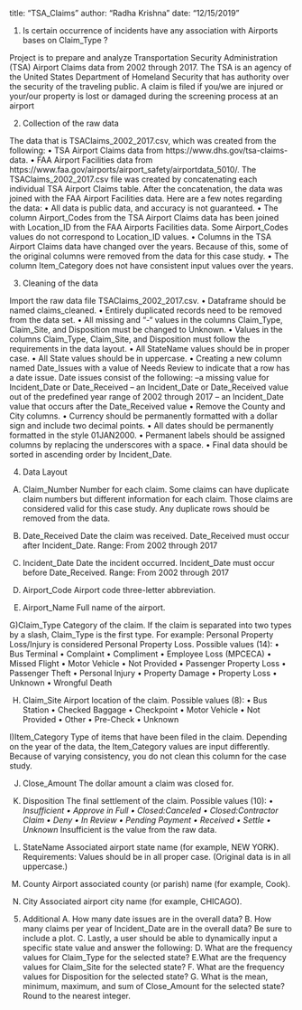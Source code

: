 
title: "TSA_Claims"
author: "Radha Krishna"
date: "12/15/2019"



1) Is certain occurrence of incidents have any association with Airports bases on Claim_Type ?

Project is to prepare and analyze Transportation Security Administration (TSA) Airport Claims data from 2002 through 2017. 
The TSA is an agency of the United States Department of Homeland Security that has authority over the security of the traveling public. 
A claim is filed if you/we are injured or your/our property is lost or damaged during the screening process at an airport


2) Collection of the raw data

The data that is TSAClaims_2002_2017.csv, which was created from the following:
• TSA Airport Claims data from https://www.dhs.gov/tsa-claims-data.
• FAA Airport Facilities data from https://www.faa.gov/airports/airport_safety/airportdata_5010/.
  The TSAClaims_2002_2017.csv file was created by concatenating each individual TSA Airport Claims table. 
  After the concatenation, the data was joined with the FAA Airport Facilities data. Here are a few notes regarding the data:
• All data is public data, and accuracy is not guaranteed.
• The column Airport_Codes from the TSA Airport Claims data has been joined with Location_ID from the FAA Airports Facilities data. 
  Some Airport_Codes values do not correspond to Location_ID values.
• Columns in the TSA Airport Claims data have changed over the years. 
  Because of this, some of the original columns were removed from the data for this case study.
• The column Item_Category does not have consistent input values over the years. 
 

3) Cleaning of the data

Import the raw data file TSAClaims_2002_2017.csv.
• Dataframe should be named claims_cleaned.
• Entirely duplicated records need to be removed from the data set.
• All missing and “-“ values in the columns Claim_Type, Claim_Site, and Disposition must be changed to Unknown.
• Values in the columns Claim_Type, Claim_Site, and Disposition must follow the requirements in the data layout.
• All StateName values should be in proper case.
• All State values should be in uppercase.
• Creating a new column named Date_Issues with a value of Needs Review to indicate that a row has a date issue. 
   Date issues consist of the following:
      –a missing value for Incident_Date or Date_Received
	  – an Incident_Date or Date_Received value out of the predefined year range of 2002 through 2017
	  – an Incident_Date value that occurs after the Date_Received value
• Remove the County and City columns.
• Currency should be permanently formatted with a dollar sign and include two decimal points.
• All dates should be permanently formatted in the style 01JAN2000.
• Permanent labels should be assigned columns by replacing the underscores with a space.
• Final data should be sorted in ascending order by Incident_Date.


4) Data Layout

A) Claim_Number
Number for each claim. Some claims can have duplicate claim numbers but different information for each claim. 
Those claims are considered valid for this case study. Any duplicate rows should be removed from the data.

B) Date_Received 
Date the claim was received. Date_Received must occur after Incident_Date. 
Range: From 2002 through 2017 

C) Incident_Date 
Date the incident occurred. Incident_Date must occur before Date_Received. 
Range: From 2002 through 2017

E) Airport_Code 
Airport code three-letter abbreviation.

F) Airport_Name 
Full name of the airport.

G)Claim_Type 
Category of the claim. 
If the claim is separated into two types by a slash, 
Claim_Type is the first type. 
For example: Personal Property Loss/Injury is considered Personal Property Loss. 
Possible values (14): 
	• Bus Terminal 
	• Complaint 
	• Compliment 
	• Employee Loss (MPCECA) 
	• Missed Flight 
	• Motor Vehicle 
	• Not Provided 
	• Passenger Property Loss 
	• Passenger Theft 
	• Personal Injury 
	• Property Damage 
	• Property Loss 
	• Unknown 
	• Wrongful Death

H) Claim_Site 
Airport location of the claim. 
Possible values (8): 
	• Bus Station 
	• Checked Baggage 
	• Checkpoint 
	• Motor Vehicle 
	• Not Provided 
	• Other 
	• Pre-Check 
	• Unknown
	
I)Item_Category 
Type of items that have been filed in the claim. 
Depending on the year of the data, the Item_Category values are input differently. 
Because of varying consistency, you do not clean this column for the case study.

J) Close_Amount 
The dollar amount a claim was closed for.

K) Disposition 
The final settlement of the claim. 
Possible values (10): 
	• *Insufficient 
	• Approve in Full 
	• Closed:Canceled 
	• Closed:Contractor Claim 
	• Deny • In Review 
	• Pending Payment 
	• Received 
	• Settle 
	• Unknown *Insufficient is the value from the raw data.

L) StateName 
Associated airport state name (for example, NEW YORK). 
Requirements: Values should be in all proper case. (Original data is in all uppercase.)

M) County 
Airport associated county (or parish) name (for example, Cook). 

N) City 
Associated airport city name (for example, CHICAGO).

5) Additional 
	A. How many date issues are in the overall data?
	B. How many claims per year of Incident_Date are in the overall data? Be sure to include a plot.
	C. Lastly, a user should be able to dynamically input a specific state value and answer the following:
    D. What are the frequency values for Claim_Type for the selected state?
	E.What are the frequency values for Claim_Site for the selected state?
	F. What are the frequency values for Disposition for the selected state?
	G. What is the mean, minimum, maximum, and sum of Close_Amount for the selected state? Round to the nearest integer.


